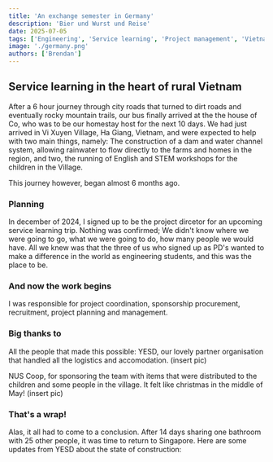 ```yaml
---
title: 'An exchange semester in Germany'
description: 'Bier und Wurst und Reise'
date: 2025-07-05
tags: ['Engineering', 'Service learning', 'Project management', 'Vietnam', 'Travel']
image: './germany.png'
authors: ['Brendan']
---
```



## Service learning in the heart of rural Vietnam

After a 6 hour journey through city roads that turned to dirt roads and eventually rocky mountain trails, our bus finally arrived at the the house of Co, who was to be our homestay host for the next 10 days.
We had just arrived in Vi Xuyen Village, Ha Giang, Vietnam, and were expected to help with two main things, namely: The construction of a dam
and water channel system, allowing rainwater to flow directly to the farms and homes in the region, and two, the running of English and STEM workshops for the children in the Village.

This journey however, began almost 6 months ago.

### Planning
In december of 2024, I signed up to be the project dircetor for an upcoming service learning trip. Nothing was confirmed; We didn't know where we were going to go,
what we were going to do, how many people we would have. All we knew was that the three of us who signed up as PD's wanted to make a difference in the world as engineering students, and this was the place to be.

### And now the work begins
I was responsible for project coordination, sponsorship procurement, recruitment, project planning and management.

### Big thanks to
All the people that made this possible: 
YESD, our lovely partner organisation that handled all the logistics and accomodation.
(insert pic)

NUS Coop, for sponsoring the team with items that were distributed to the children and some people in the village. It felt like christmas in the middle of May!
(insert pic)

### That's a wrap!
Alas, it all had to come to a conclusion. After 14 days sharing one bathroom with 25 other people, it was time to return to Singapore. Here are some updates from YESD about the state of construction:
